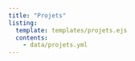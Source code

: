```yaml
---
title: "Projets"
listing:
  template: templates/projets.ejs
  contents: 
    - data/projets.yml
---
```

